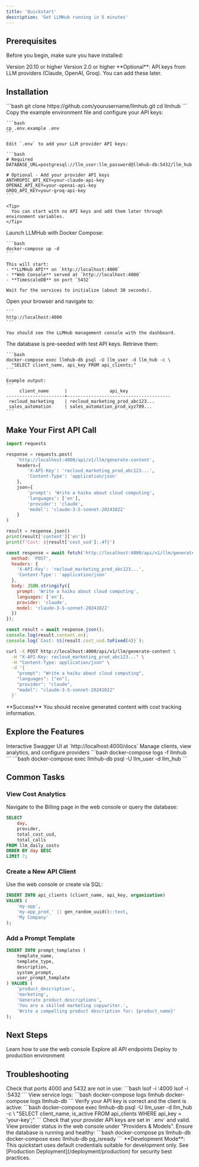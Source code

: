 ```yaml
---
title: 'Quickstart'
description: 'Get LLMHub running in 5 minutes'
---
```


## Prerequisites

Before you begin, make sure you have installed:

<CardGroup cols={2}>
  <Card title="Docker" icon="docker" iconType="duotone">
    Version 20.10 or higher
  </Card>
  <Card title="Docker Compose" icon="layer-group" iconType="duotone">
    Version 2.0 or higher
  </Card>
</CardGroup>

<Info>
  **Optional**: API keys from LLM providers (Claude, OpenAI, Groq). You can add these later.
</Info>

## Installation

<Steps>
  <Step title="Clone the Repository">
    ```bash
    git clone https://github.com/yourusername/llmhub.git
    cd llmhub
    ```
  </Step>

  <Step title="Configure Environment Variables">
    Copy the example environment file and configure your API keys:

    ```bash
    cp .env.example .env
    ```

    Edit `.env` to add your LLM provider API keys:

    ```bash
    # Required
    DATABASE_URL=postgresql://llm_user:llm_password@llmhub-db:5432/llm_hub

    # Optional - Add your provider API keys
    ANTHROPIC_API_KEY=your-claude-api-key
    OPENAI_API_KEY=your-openai-api-key
    GROQ_API_KEY=your-groq-api-key
    ```

    <Tip>
      You can start with no API keys and add them later through environment variables.
    </Tip>
  </Step>

  <Step title="Start the Services">
    Launch LLMHub with Docker Compose:

    ```bash
    docker-compose up -d
    ```

    This will start:
    - **LLMHub API** on `http://localhost:4000`
    - **Web Console** served at `http://localhost:4000`
    - **TimescaleDB** on port `5432`

    Wait for the services to initialize (about 30 seconds).
  </Step>

  <Step title="Access the Web Console">
    Open your browser and navigate to:

    ```
    http://localhost:4000
    ```

    You should see the LLMHub management console with the dashboard.
  </Step>

  <Step title="Get Your API Key">
    The database is pre-seeded with test API keys. Retrieve them:

    ```bash
    docker-compose exec llmhub-db psql -U llm_user -d llm_hub -c \
      "SELECT client_name, api_key FROM api_clients;"
    ```

    Example output:
    ```
         client_name      |                api_key
    ----------------------+---------------------------------------
     recloud_marketing    | recloud_marketing_prod_abc123...
     sales_automation     | sales_automation_prod_xyz789...
    ```
  </Step>
</Steps>

## Make Your First API Call

<CodeGroup>

```python Python
import requests

response = requests.post(
    'http://localhost:4000/api/v1/llm/generate-content',
    headers={
        'X-API-Key': 'recloud_marketing_prod_abc123...',
        'Content-Type': 'application/json'
    },
    json={
        'prompt': 'Write a haiku about cloud computing',
        'languages': ['en'],
        'provider': 'claude',
        'model': 'claude-3-5-sonnet-20241022'
    }
)

result = response.json()
print(result['content']['en'])
print(f"Cost: ${result['cost_usd']:.4f}")
```

```javascript JavaScript
const response = await fetch('http://localhost:4000/api/v1/llm/generate-content', {
  method: 'POST',
  headers: {
    'X-API-Key': 'recloud_marketing_prod_abc123...',
    'Content-Type': 'application/json'
  },
  body: JSON.stringify({
    prompt: 'Write a haiku about cloud computing',
    languages: ['en'],
    provider: 'claude',
    model: 'claude-3-5-sonnet-20241022'
  })
});

const result = await response.json();
console.log(result.content.en);
console.log(`Cost: $${result.cost_usd.toFixed(4)}`);
```

```bash cURL
curl -X POST http://localhost:4000/api/v1/llm/generate-content \
  -H "X-API-Key: recloud_marketing_prod_abc123..." \
  -H "Content-Type: application/json" \
  -d '{
    "prompt": "Write a haiku about cloud computing",
    "languages": ["en"],
    "provider": "claude",
    "model": "claude-3-5-sonnet-20241022"
  }'
```

</CodeGroup>

<Check>
  **Success!** You should receive generated content with cost tracking information.
</Check>

## Explore the Features

<CardGroup cols={2}>
  <Card title="View API Documentation" icon="book" href="http://localhost:4000/docs">
    Interactive Swagger UI at `http://localhost:4000/docs`
  </Card>
  <Card title="Web Console" icon="browser" href="http://localhost:4000">
    Manage clients, view analytics, and configure providers
  </Card>
  <Card title="Check Logs" icon="terminal">
    ```bash
    docker-compose logs -f llmhub
    ```
  </Card>
  <Card title="Access Database" icon="database">
    ```bash
    docker-compose exec llmhub-db psql -U llm_user -d llm_hub
    ```
  </Card>
</CardGroup>

## Common Tasks

### View Cost Analytics

Navigate to the Billing page in the web console or query the database:

```sql
SELECT
    day,
    provider,
    total_cost_usd,
    total_calls
FROM llm_daily_costs
ORDER BY day DESC
LIMIT 7;
```

### Create a New API Client

Use the web console or create via SQL:

```sql
INSERT INTO api_clients (client_name, api_key, organization)
VALUES (
    'my-app',
    'my-app_prod_' || gen_random_uuid()::text,
    'My Company'
);
```

### Add a Prompt Template

```sql
INSERT INTO prompt_templates (
    template_name,
    template_type,
    description,
    system_prompt,
    user_prompt_template
) VALUES (
    'product_description',
    'marketing',
    'Generate product descriptions',
    'You are a skilled marketing copywriter.',
    'Write a compelling product description for: {product_name}'
);
```

## Next Steps

<CardGroup cols={3}>
  <Card title="User Guide" icon="book-open" href="/user-guide/web-console">
    Learn how to use the web console
  </Card>
  <Card title="API Reference" icon="code" href="/api-reference/overview">
    Explore all API endpoints
  </Card>
  <Card title="Production Deployment" icon="server" href="/deployment/production">
    Deploy to production environment
  </Card>
</CardGroup>

## Troubleshooting

<AccordionGroup>
  <Accordion title="Service won't start">
    Check that ports 4000 and 5432 are not in use:
    ```bash
    lsof -i :4000
    lsof -i :5432
    ```
    View service logs:
    ```bash
    docker-compose logs llmhub
    docker-compose logs llmhub-db
    ```
  </Accordion>

  <Accordion title="API calls fail with 401">
    Verify your API key is correct and the client is active:
    ```bash
    docker-compose exec llmhub-db psql -U llm_user -d llm_hub -c \
      "SELECT client_name, is_active FROM api_clients WHERE api_key = 'your-key';"
    ```
  </Accordion>

  <Accordion title="LLM provider errors">
    Check that your provider API keys are set in `.env` and valid. View provider status in the web console under "Providers & Models".
  </Accordion>

  <Accordion title="Database connection errors">
    Ensure the database is running and healthy:
    ```bash
    docker-compose ps llmhub-db
    docker-compose exec llmhub-db pg_isready
    ```
  </Accordion>
</AccordionGroup>

<Warning>
  **Development Mode**: This quickstart uses default credentials suitable for development only. See [Production Deployment](/deployment/production) for security best practices.
</Warning>

